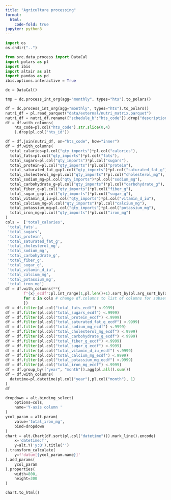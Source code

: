 ```yaml
---
title: "Agriculture processing"
format:
  html:
    code-fold: true
jupyter: python3
---
```


```python
import os
os.chdir("..")
```

```python
from src.data_process import DataCal
import polars as pl
import ibis
import altair as alt
import pandas as pd
ibis.options.interactive = True

dc = DataCal()
```

```python
tmp = dc.process_int_org(agg="monthly", types="hts").to_polars()
```

```python
df = dc.process_int_org(agg="monthly", types="hts").to_polars()
nutri_df = pl.read_parquet("data/external/nutri_matrix.parquet")
nutri_df = nutri_df.rename({"schedule_b":"hts_code"}).drop("description")
df = df.with_columns(
    hts_code=pl.col("hts_code").str.slice(0,4)
    ).drop(pl.col("hts_id"))

df = df.join(nutri_df, on="hts_code", how="inner")
df = df.with_columns(
  total_calaries=pl.col("qty_imports")*pl.col("calories"),
  total_fats=pl.col("qty_imports")*pl.col("fats"),
  total_sugars=pl.col("qty_imports")*pl.col("sugars"),
  total_protein=pl.col("qty_imports")*pl.col("protein"),
  total_saturated_fat_g=pl.col("qty_imports")*pl.col("saturated_fat_g"),
  total_cholesterol_mg=pl.col("qty_imports")*pl.col("cholesterol_mg"),
  total_sodium_mg=pl.col("qty_imports")*pl.col("sodium_mg"),
  total_carbohydrate_g=pl.col("qty_imports")*pl.col("carbohydrate_g"),
  total_fiber_g=pl.col("qty_imports")*pl.col("fiber_g"),
  total_sugar_g=pl.col("qty_imports")*pl.col("sugar_g"),
  total_vitamin_d_iu=pl.col("qty_imports")*pl.col("vitamin_d_iu"),
  total_calcium_mg=pl.col("qty_imports")*pl.col("calcium_mg"),
  total_potassium_mg=pl.col("qty_imports")*pl.col("potassium_mg"),
  total_iron_mg=pl.col("qty_imports")*pl.col("iron_mg")
)
cols =  ['total_calaries',
 'total_fats',
 'total_sugars',
 'total_protein',
 'total_saturated_fat_g',
 'total_cholesterol_mg',
 'total_sodium_mg',
 'total_carbohydrate_g',
 'total_fiber_g',
 'total_sugar_g',
 'total_vitamin_d_iu',
 'total_calcium_mg',
 'total_potassium_mg',
 'total_iron_mg']
df = df.with_columns(**{
        f"{x}_ecdf":pl.int_range(1,pl.len()+1).sort_by(pl.arg_sort_by(x))/pl.len()
        for x in cols # change df.columns to list of columns for subset only
        })
df = df.filter(pl.col("total_fats_ecdf") <.9999)
df = df.filter(pl.col("total_sugars_ecdf") <.9999) 
df = df.filter(pl.col("total_protein_ecdf") <.9999) 
df = df.filter(pl.col("total_saturated_fat_g_ecdf") <.9999) 
df = df.filter(pl.col("total_sodium_mg_ecdf") <.9999) 
df = df.filter(pl.col("total_cholesterol_mg_ecdf") <.9999) 
df = df.filter(pl.col("total_carbohydrate_g_ecdf") <.9999) 
df = df.filter(pl.col("total_fiber_g_ecdf") <.9999) 
df = df.filter(pl.col("total_sugar_g_ecdf") <.9999) 
df = df.filter(pl.col("total_vitamin_d_iu_ecdf") <.9999) 
df = df.filter(pl.col("total_calcium_mg_ecdf") <.9999) 
df = df.filter(pl.col("total_potassium_mg_ecdf") <.9999) 
df = df.filter(pl.col("total_iron_mg_ecdf") <.9999) 
df = df.group_by(["year", "month"]).agg(pl.all().sum())
df = df.with_columns(
  datetime=pl.datetime(pl.col("year"),pl.col("month"), 1)
)
df
```

```python
dropdown = alt.binding_select(
    options=cols,
    name='Y-axis column '
)
ycol_param = alt.param(
    value='total_iron_mg',
    bind=dropdown
)
chart = alt.Chart(df.sort(pl.col("datetime"))).mark_line().encode(
    x='datetime:T',
    y=alt.Y('y:Q').title('')
).transform_calculate(
    y=f'datum[{ycol_param.name}]'
).add_params(
    ycol_param
).properties(
    width=800,
    height=300
)

chart.to_html()
```
